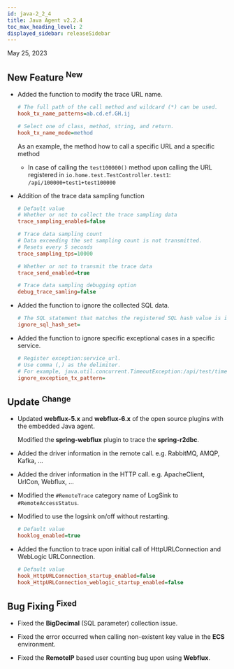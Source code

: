 ```yaml
---
id: java-2_2_4
title: Java Agent v2.2.4
toc_max_heading_level: 2
displayed_sidebar: releaseSidebar
---
```


May 25, 2023

## New Feature <sup><Status>New</Status></sup>

- Added the function to modify the trace URL name.

  ```ini title='whatap.conf'
  # The full path of the call method and wildcard (*) can be used.
  hook_tx_name_patterns=ab.cd.ef.GH.ij

  # Select one of class, method, string, and return.
  hook_tx_name_mode=method
  ```

  As an example, the method how to call a specific URL and a specific method

  - In case of calling the `test100000()` method upon calling the URL registered in `io.home.test.TestController.test1`: `/api/100000+test1+test100000`

- Addition of the trace data sampling function

  ```ini title='whatap.conf'
  # Default value
  # Whether or not to collect the trace sampling data
  trace_sampling_enabled=false

  # Trace data sampling count
  # Data exceeding the set sampling count is not transmitted.
  # Resets every 5 seconds
  trace_sampling_tps=10000

  # Whether or not to transmit the trace data
  trace_send_enabled=true

  # Trace data sampling debugging option
  debug_trace_samling=false
  ```

- Added the function to ignore the collected SQL data.

  ```ini title='whatap.conf'
  # The SQL statement that matches the registered SQL hash value is ignored.
  ignore_sql_hash_set=
  ```

- Added the function to ignore specific exceptional cases in a specific service.

  ```ini title='whatap.conf'
  # Register exception:service_url.
  # Use comma (,) as the delimiter.
  # For example, java.util.concurrent.TimeoutException:/api/test/timeout,org.springframework.web.util.NestedServletException:/api/posts/test/cexception
  ignore_exception_tx_pattern=
  ```

## Update <sup><Status>Change</Status></sup>

- Updated **webflux-5.x** and **webflux-6.x** of the open source plugins with the embedded Java agent.

  Modified the **spring-webflux** plugin to trace the **spring-r2dbc**.

- Added the driver information in the remote call. e.g. RabbitMQ, AMQP, Kafka, …

- Added the driver information in the HTTP call. e.g. ApacheClient, UrlCon, Webflux, …

- Modified the `#RemoteTrace` category name of LogSink to `#RemoteAccessStatus`.

- Modified to use the logsink on/off without restarting.
  ```ini title='whatap.conf'
  # Default value
  hooklog_enabled=true
  ```

- Added the function to trace upon initial call of HttpURLConnection and WebLogic URLConnection.
  ```ini title='whatap.conf'
  # Default value
  hook_HttpURLConnection_startup_enabled=false
  hook_HttpURLConnection_weblogic_startup_enabled=false
  ```

## Bug Fixing <sup><Status>Fixed</Status></sup>

- Fixed the **BigDecimal** (SQL parameter) collection issue.

- Fixed the error occurred when calling non-existent key value in the **ECS** environment.

- Fixed the **RemoteIP** based user counting bug upon using **Webflux**.
